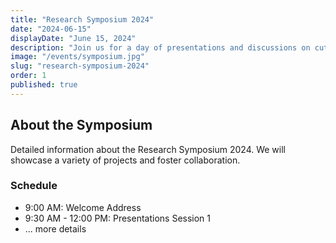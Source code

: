 ```yaml
---
title: "Research Symposium 2024"
date: "2024-06-15"
displayDate: "June 15, 2024"
description: "Join us for a day of presentations and discussions on cutting-edge research projects."
image: "/events/symposium.jpg"
slug: "research-symposium-2024"
order: 1
published: true
---
```


## About the Symposium

Detailed information about the Research Symposium 2024.
We will showcase a variety of projects and foster collaboration.

### Schedule
- 9:00 AM: Welcome Address
- 9:30 AM - 12:00 PM: Presentations Session 1
- ... more details 
